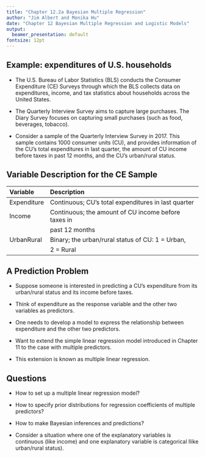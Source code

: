 ```yaml
---
title: "Chapter 12.2a Bayesian Multiple Regression"
author: "Jim Albert and Monika Hu"
date: "Chapter 12 Bayesian Multiple Regression and Logistic Models"
output:
  beamer_presentation: default
fontsize: 12pt
---
```


## Example: expenditures of U.S. households

- The U.S. Bureau of Labor Statistics (BLS) conducts the Consumer Expenditure (CE) Surveys through which the BLS collects data on expenditures, income, and tax statistics about households across the United States.  

 - The Quarterly Interview Survey aims to capture large purchases.  The  Diary Survey focuses on capturing small purchases (such as food, beverages, tobacco). 

- Consider a sample of the Quarterly Interview Survey in 2017. This sample contains 1000 consumer units (CU), and provides information of the CU's total expenditures in last quarter, the amount of CU income before taxes in past 12 months, and the CU's urban/rural status. 

## Variable Description for the CE Sample

| Variable    | Description                                         |
| :---------- | :-------------------------------------------------- |
| Expenditure | Continuous; CU’s total expenditures in last quarter |
| Income      | Continuous; the amount of CU income before taxes in |
|             | past 12 months                                      |
| UrbanRural  | Binary; the urban/rural status of CU: 1 = Urban,    |
|             | 2 = Rural                                           |

## A Prediction Problem

- Suppose someone is interested in predicting a CU's expenditure from its urban/rural status and its income before taxes. 

- Think of expenditure as the response variable and the other two variables as predictors.

- One needs to develop a model to express the relationship between  expenditure and the other two predictors. 

- Want to  extend  the simple linear regression model introduced in Chapter 11 to the case with multiple predictors.  

- This extension is known as multiple linear regression.

## Questions

- How to set up a multiple linear regression model?

- How to specify prior\index{prior} distributions for regression coefficients of multiple predictors?

- How to make Bayesian inferences and predictions\index{prediction}?

- Consider a situation where one of the explanatory variables is continuous (like income) and one explanatory variable is categorical Ilike urban/rural status).





 
